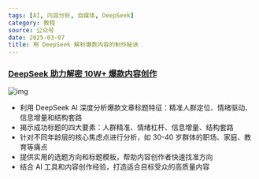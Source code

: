 ```yaml
---
tags: [AI, 内容分析, 自媒体, DeepSeek]
category: 教程
source: 公众号
date: 2025-03-07
title: 用 DeepSeek 解析爆款内容的制作秘诀
---
```


### [DeepSeek 助力解密 10W+ 爆款内容创作](https://mp.weixin.qq.com/s/2qSlOJZxMzdK2XelQBUr9A)

![img](https://img.mengpeng.tech/i/2025/03/07/67ca805624dfc.webp)

-   利用 DeepSeek AI 深度分析爆款文章标题特征：精准人群定位、情绪驱动、信息增量和结构套路
-   揭示成功标题的四大要素：人群精准、情绪杠杆、信息增量、结构套路
-   针对不同年龄层的核心焦虑点进行分析，如 30-40 岁群体的职场、家庭、教育等痛点
-   提供实用的选题方向和标题模板，帮助内容创作者快速找准方向
-   结合 AI 工具和内容创作经验，打造适合目标受众的高质量内容
